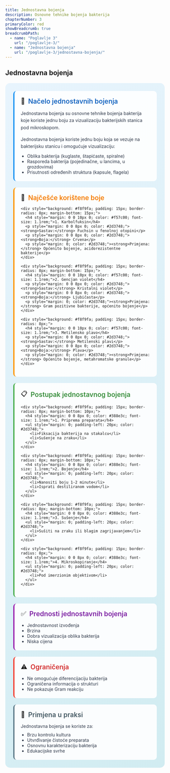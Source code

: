 ```yaml
---
title: Jednostavna bojenja
description: Osnovne tehnike bojenja bakterija
chapterNumber: 3
primaryColor: red
showBreadcrumb: true
breadcrumbPath:
  - name: "Poglavlje 3"
    url: "/poglavlje-3/"
  - name: "Jednostavna bojenja"
    url: "/poglavlje-3/jednostavna-bojenja/"
---
```


## Jednostavna bojenja

<div style="background: linear-gradient(135deg, #e8f4fd 0%, #d1ecf1 100%); border-radius: 15px; padding: 25px; margin: 20px 0;">
  
  <div style="background: rgba(255,255,255,0.9); padding: 20px; border-radius: 10px; margin-bottom: 20px; border-left: 4px solid #2196f3;">
    <div style="display: flex; align-items: center; margin-bottom: 15px;">
      <span style="font-size: 20px; margin-right: 10px;">🔬</span>
      <h3 style="margin: 0; color: #1565c0; font-size: 1.3rem; font-weight: 600;">Načelo jednostavnih bojenja</h3>
    </div>
    <p style="margin: 0 0 15px 0; color: #2d3748; line-height: 1.6;">
      Jednostavna bojenja su osnovne tehnike bojenja bakterija koje koriste jednu boju za vizualizaciju bakterijskih stanica pod mikroskopom.
    </p>
    <p style="margin: 0; color: #2d3748; line-height: 1.6;">
      Jednostavna bojenja koriste jednu boju koja se vezuje na bakterijsku stanicu i omogućuje vizualizaciju:
    </p>
    <ul style="margin: 10px 0 0 0; padding-left: 20px; color: #2d3748;">
      <li>Oblika bakterija (kuglaste, štapićaste, spiralne)</li>
      <li>Rasporeda bakterija (pojedinačne, u lancima, u grozdovima)</li>
      <li>Prisutnosti određenih struktura (kapsule, flagela)</li>
    </ul>
  </div>

  <div style="background: rgba(255,255,255,0.9); padding: 20px; border-radius: 10px; margin-bottom: 20px; border-left: 4px solid #ff9800;">
    <div style="display: flex; align-items: center; margin-bottom: 15px;">
      <span style="font-size: 20px; margin-right: 10px;">🎨</span>
      <h3 style="margin: 0; color: #f57c00; font-size: 1.3rem; font-weight: 600;">Najčešće korištene boje</h3>
    </div>
    
    <div style="background: #f8f9fa; padding: 15px; border-radius: 8px; margin-bottom: 15px;">
      <h4 style="margin: 0 0 10px 0; color: #f57c00; font-size: 1.1rem;">1. Karbolfuksin</h4>
      <p style="margin: 0 0 8px 0; color: #2d3748;"><strong>Sastav:</strong> Fuchsin u fenolnoj otopini</p>
      <p style="margin: 0 0 8px 0; color: #2d3748;"><strong>Boja:</strong> Crvena</p>
      <p style="margin: 0; color: #2d3748;"><strong>Primjena:</strong> Općenito bojenje, acidorezistentne bakterije</p>
    </div>
    
    <div style="background: #f8f9fa; padding: 15px; border-radius: 8px; margin-bottom: 15px;">
      <h4 style="margin: 0 0 10px 0; color: #f57c00; font-size: 1.1rem;">2. Gencjan violet</h4>
      <p style="margin: 0 0 8px 0; color: #2d3748;"><strong>Sastav:</strong> Kristalni violet</p>
      <p style="margin: 0 0 8px 0; color: #2d3748;"><strong>Boja:</strong> Ljubičasta</p>
      <p style="margin: 0; color: #2d3748;"><strong>Primjena:</strong> Gram pozitivne bakterije, općenito bojenje</p>
    </div>
    
    <div style="background: #f8f9fa; padding: 15px; border-radius: 8px;">
      <h4 style="margin: 0 0 10px 0; color: #f57c00; font-size: 1.1rem;">3. Metilensko plavo</h4>
      <p style="margin: 0 0 8px 0; color: #2d3748;"><strong>Sastav:</strong> Metilenski plavi</p>
      <p style="margin: 0 0 8px 0; color: #2d3748;"><strong>Boja:</strong> Plava</p>
      <p style="margin: 0; color: #2d3748;"><strong>Primjena:</strong> Općenito bojenje, metahromatske granule</p>
    </div>
  </div>

  <div style="background: rgba(255,255,255,0.9); padding: 20px; border-radius: 10px; margin-bottom: 20px; border-left: 4px solid #4caf50;">
    <div style="display: flex; align-items: center; margin-bottom: 15px;">
      <span style="font-size: 20px; margin-right: 10px;">📋</span>
      <h3 style="margin: 0; color: #388e3c; font-size: 1.3rem; font-weight: 600;">Postupak jednostavnog bojenja</h3>
    </div>
    
    <div style="background: #f8f9fa; padding: 15px; border-radius: 8px; margin-bottom: 10px;">
      <h4 style="margin: 0 0 8px 0; color: #388e3c; font-size: 1.1rem;">1. Priprema preparata</h4>
      <ul style="margin: 0; padding-left: 20px; color: #2d3748;">
        <li>Fiksacija bakterija na stakalcu</li>
        <li>Sušenje na zraku</li>
      </ul>
    </div>
    
    <div style="background: #f8f9fa; padding: 15px; border-radius: 8px; margin-bottom: 10px;">
      <h4 style="margin: 0 0 8px 0; color: #388e3c; font-size: 1.1rem;">2. Bojenje</h4>
      <ul style="margin: 0; padding-left: 20px; color: #2d3748;">
        <li>Nanositi boju 1-2 minute</li>
        <li>Isprati destiliranom vodom</li>
      </ul>
    </div>
    
    <div style="background: #f8f9fa; padding: 15px; border-radius: 8px; margin-bottom: 10px;">
      <h4 style="margin: 0 0 8px 0; color: #388e3c; font-size: 1.1rem;">3. Sušenje</h4>
      <ul style="margin: 0; padding-left: 20px; color: #2d3748;">
        <li>Sušiti na zraku ili blagim zagrijavanjem</li>
      </ul>
    </div>
    
    <div style="background: #f8f9fa; padding: 15px; border-radius: 8px;">
      <h4 style="margin: 0 0 8px 0; color: #388e3c; font-size: 1.1rem;">4. Mikroskopiranje</h4>
      <ul style="margin: 0; padding-left: 20px; color: #2d3748;">
        <li>Pod imerzionim objektivom</li>
      </ul>
    </div>
  </div>

  <div style="background: rgba(255,255,255,0.9); padding: 20px; border-radius: 10px; margin-bottom: 20px; border-left: 4px solid #9c27b0;">
    <div style="display: flex; align-items: center; margin-bottom: 15px;">
      <span style="font-size: 20px; margin-right: 10px;">✅</span>
      <h3 style="margin: 0; color: #7b1fa2; font-size: 1.3rem; font-weight: 600;">Prednosti jednostavnih bojenja</h3>
    </div>
    <ul style="margin: 0; padding-left: 20px; color: #2d3748;">
      <li>Jednostavnost izvođenja</li>
      <li>Brzina</li>
      <li>Dobra vizualizacija oblika bakterija</li>
      <li>Niska cijena</li>
    </ul>
  </div>

  <div style="background: rgba(255,255,255,0.9); padding: 20px; border-radius: 10px; margin-bottom: 20px; border-left: 4px solid #f44336;">
    <div style="display: flex; align-items: center; margin-bottom: 15px;">
      <span style="font-size: 20px; margin-right: 10px;">⚠️</span>
      <h3 style="margin: 0; color: #d32f2f; font-size: 1.3rem; font-weight: 600;">Ograničenja</h3>
    </div>
    <ul style="margin: 0; padding-left: 20px; color: #2d3748;">
      <li>Ne omogućuje diferencijaciju bakterija</li>
      <li>Ograničena informacija o strukturi</li>
      <li>Ne pokazuje Gram reakciju</li>
    </ul>
  </div>

  <div style="background: rgba(255,255,255,0.9); padding: 20px; border-radius: 10px; border-left: 4px solid #607d8b;">
    <div style="display: flex; align-items: center; margin-bottom: 15px;">
      <span style="font-size: 20px; margin-right: 10px;">🔬</span>
      <h3 style="margin: 0; color: #455a64; font-size: 1.3rem; font-weight: 600;">Primjena u praksi</h3>
    </div>
    <p style="margin: 0 0 10px 0; color: #2d3748;">Jednostavna bojenja se koriste za:</p>
    <ul style="margin: 0; padding-left: 20px; color: #2d3748;">
      <li>Brzu kontrolu kultura</li>
      <li>Utvrđivanje čistoće preparata</li>
      <li>Osnovnu karakterizaciju bakterija</li>
      <li>Edukacijske svrhe</li>
    </ul>
  </div>

</div>
